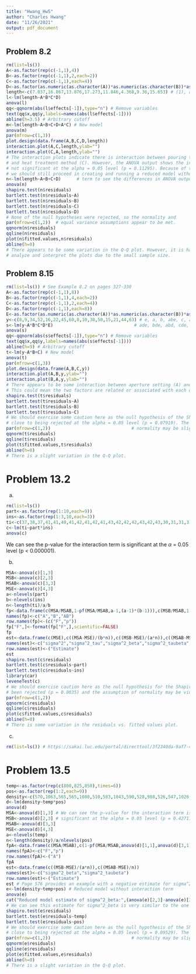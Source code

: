 ```yaml
---
title: "Hwang_Hw5"
author: "Charles Hwang"
date: "11/26/2021"
output: pdf_document
---
```

## Problem 8.2

```r
rm(list=ls())
A<-as.factor(rep(c(-1,1),4))
B<-as.factor(rep(c(-1,1),2,each=2))
C<-as.factor(rep(c(-1,1),each=4))
D<-as.factor(as.numeric(as.character(A))*as.numeric(as.character(B))*as.numeric(as.character(C)))
length<-c(7.037,16.867,13.876,17.273,11.846,4.368,9.36,15.653) # (1), ad, bd, ab, cd, ac, bc, abcd
l<-lm(length~A*B*C*D)
anova(l)
qq<-qqnorm(abs(l$effects[-1]),type="n") # Remove variables
text(qq$x,qq$y,labels=names(abs(l$effects[-1])))
abline(h=3.5) # Arbitrary cutoff
m<-lm(length~A+B+C+D+A*C) # New model
anova(m)
par(mfrow=c(1,3))
plot.design(data.frame(A,B,C,D,length))
interaction.plot(A,C,length,ylab="")
interaction.plot(C,A,length,ylab="")
# The interaction plots indicate there is interaction between pouring temperature (A)
# and heat treatment method (C). However, the ANOVA output shows the interaction is
# not significant at the alpha = 0.05 level (p = 0.11295). Because of this discrepancy,
# we should still proceed in creating and running a reduced model without the interaction
n<-lm(length~A+B+C+D)      # term to see the differences in ANOVA output and results.
anova(n)
shapiro.test(n$residuals)
bartlett.test(n$residuals~A)
bartlett.test(n$residuals~B)
bartlett.test(n$residuals~C)
bartlett.test(n$residuals~D)
# None of the null hypotheses were rejected, so the normality and
par(mfrow=c(1,2))  # equal variance assumptions appear to be met.
qqnorm(n$residuals)
qqline(n$residuals)
plot(n$fitted.values,n$residuals)
abline(h=0)
# There appears to be some variation in the Q-Q plot. However, it is hard to accurately
# analyze and interpret the plots due to the small sample size.
```

## Problem 8.15
```r
rm(list=ls()) # See Example 8.2 on pages 327-330
A<-as.factor(rep(c(-1,1),8))
B<-as.factor(rep(c(-1,1),4,each=2))
C<-as.factor(rep(c(-1,1),2,each=4))
D<-as.factor(rep(c(-1,1),each=8))
E<-as.factor(as.numeric(as.character(A))*as.numeric(as.character(B))*as.numeric(as.character(C))*as.numeric(as.character(D)))
y<-c(8,9,34,52,16,22,45,60,8,10,30,50,15,21,44,63) # e, a, b, abe, c, ace, bce, abc, d,
s<-lm(y~A*B*C*D*E)                               # ade, bde, abd, cde, acd, bcd, abcde
anova(s)
qq<-qqnorm(abs(s$effects[-1]),type="n") # Remove variables
text(qq$x,qq$y,labels=names(abs(s$effects[-1])))
abline(h=9) # Arbitrary cutoff
t<-lm(y~A*B+C) # New model
anova(t)
par(mfrow=c(1,3))
plot.design(data.frame(A,B,C,y))
interaction.plot(A,B,y,ylab="")
interaction.plot(B,A,y,ylab="")
# There appears to be some interaction between aperture setting (A) and exposure time (B).
# This could mean the two factors are related or associated with each other.
shapiro.test(t$residuals)
bartlett.test(t$residuals~A)
bartlett.test(t$residuals~B)
bartlett.test(t$residuals~C)
# We should exercise some caution here as the null hypothesis of the Shapiro-Wilk test is
# close to being rejected at the alpha = 0.05 level (p = 0.07919). The assumption of
par(mfrow=c(1,2))                               # normality may be slightly violated.
qqnorm(t$residuals)
qqline(t$residuals)
plot(t$fitted.values,t$residuals)
abline(h=0)
# There is a slight variation in the Q-Q plot.
```

# Problem 13.2
(a)
```r
rm(list=ls())
part<-as.factor(rep(1:10,each=9))
ins<-as.factor(rep(1:3,10,each=3))
ti<-c(37,38,37,41,41,40,41,42,41,42,41,43,42,42,42,43,42,43,30,31,31,31,31,31,29,30,28,42,43,42,43,43,43,42,42,42,28,30,29,29,30,29,31,29,29,42,42,43,45,45,45,44,46,45,25,26,27,28,28,30,29,27,27,40,40,40,43,42,42,43,43,41,25,25,25,27,29,28,26,26,26,35,34,34,35,35,34,35,34,35)
c<-lm(ti~part*ins)
anova(c)
```

We can see the p-value for the interaction term is significant at the $\alpha$ = 0.05 level (p < 0.000001).

(b)
```r
MSA<-anova(c)[1,3]
MSB<-anova(c)[2,3]
MSAB<-anova(c)[3,3]
MSE<-anova(c)[4,3]
a<-nlevels(part)
b<-nlevels(ins)
n<-length(ti)/a/b
fp<-data.frame(c(MSA/MSAB,1-pf(MSA/MSAB,a-1,(a-1)*(b-1))),c(MSB/MSAB,1-pf(MSB/MSAB,b-1,(a-1)*(b-1))),c(MSAB/MSE,1-pf(MSAB/MSE,(a-1)*(b-1),a*b*(n-1))))
names(fp)<-c("A","B","AB")
row.names(fp)<-(c("F","p"))
fp["F",]<-format(fp["F",],scientific=FALSE)
fp
est<-data.frame(c(MSE),c((MSA-MSE)/(b*n)),c((MSB-MSE)/(a*n)),c((MSAB-MSE)/n),c(MSE+(MSB-MSE)/(a*n)))
names(est)<-c("sigma^2","sigma^2_tau","sigma^2_beta","sigma^2_taubeta","sigma^2_gauge")
row.names(est)<-("Estimate")
est
shapiro.test(c$residuals)
bartlett.test(c$residuals~part)
bartlett.test(c$residuals~ins)
library(car)
leveneTest(c)
# We should exercise caution here as the null hypothesis for the Shapiro-Wilk test has
# been rejected (p = 0.0035) and the assumption of normality may be violated.
par(mfrow=c(1,2))
qqnorm(c$residuals)
qqline(c$residuals)
plot(c$fitted.values,c$residuals)
abline(h=0)
# There is some variation in the residuals vs. fitted values plot.
```

(c)
```r
rm(list=ls()) # https://sakai.luc.edu/portal/directtool/3f2340da-9af7-4db6-8c07-3e89c943e075
```

# Problem 13.5
```r
temp<-as.factor(rep(c(800,825,850),times=6))
pos<-as.factor(rep(1:2,each=9))
density<-c(570,1063,565,565,1080,510,583,1043,590,528,988,526,547,1026,538,521,1004,532)
d<-lm(density~temp*pos)
anova(d)
MSA<-anova(d)[1,3] # We can see the p-value for the interaction term is not
MSB<-anova(d)[2,3] # significant at the alpha = 0.05 level (p = 0.42711).
MSAB<-anova(d)[3,3]
MSE<-anova(d)[4,3]
a<-nlevels(temp)
n<-length(density)/a/nlevels(pos)
fpA<-data.frame(c(MSA/MSAB),c(1-pf(MSA/MSAB,anova(d)[1,1],anova(d)[3,1])))
names(fpA)<-c("F","p")
row.names(fpA)<-("A")
fpA
est<-data.frame(c((MSB-MSE)/(a*n)),c((MSAB-MSE)/n))
names(est)<-c("sigma^2_beta","sigma^2_taubeta")
row.names(est)<-("Estimate")
est # Page 576 provides an example with a negative estimate for sigma^2_taubeta.
e<-lm(density~temp+pos) # Reduced model without interaction term
anova(e)
cat("Reduced model estimate of sigma^2_beta:",(anova(e)[2,3]-anova(e)[3,3])/(a*n),"\n")
# We can see this estimate for sigma^2_beta is very similar to the one in the original model.
shapiro.test(e$residuals)
bartlett.test(e$residuals~temp)
bartlett.test(e$residuals~pos)
# We should exercise some caution here as the null hypothesis of the Shapiro-Wilk test is
# close to being rejected at the alpha = 0.05 level (p = 0.09529). The assumption of
par(mfrow=c(1,2))                               # normality may be slightly violated.
qqnorm(e$residuals)
qqline(e$residuals)
plot(e$fitted.values,e$residuals)
abline(h=0)
# There is a slight variation in the Q-Q plot.
```